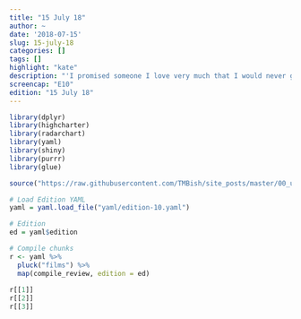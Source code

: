 ```yaml
---
title: "15 July 18"
author: ~
date: '2018-07-15'
slug: 15-july-18
categories: []
tags: []
highlight: "kate"
description: "'I promised someone I love very much that I would never go back to being that person... But for you, I'll make an exception.' - Robert"
screencap: "E10"
edition: "15 July 18"
---
```


```r
library(dplyr)
library(highcharter)
library(radarchart)
library(yaml)
library(shiny)
library(purrr)
library(glue)

source("https://raw.githubusercontent.com/TMBish/site_posts/master/00_utilities/film-review-utils.R")

# Load Edition YAML
yaml = yaml.load_file("yaml/edition-10.yaml")

# Edition
ed = yaml$edition

# Compile chunks
r <- yaml %>%
  pluck("films") %>%
  map(compile_review, edition = ed)
 
r[[1]]
r[[2]]
r[[3]]
```